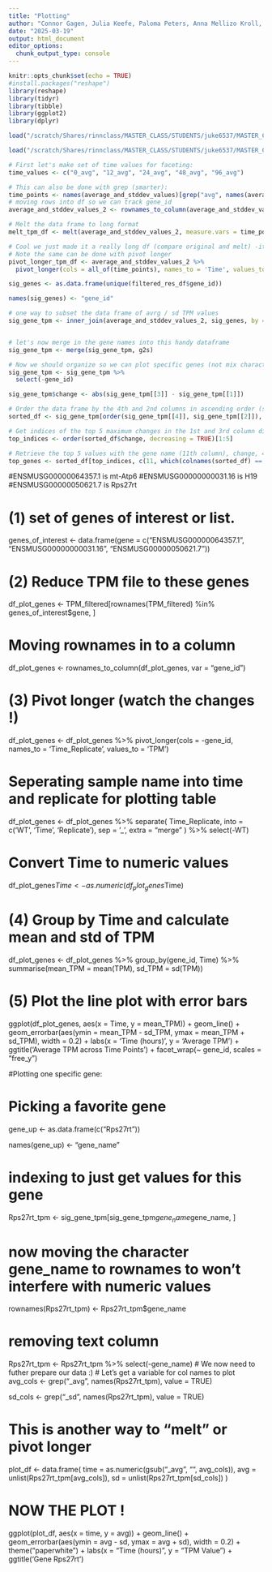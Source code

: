 ```yaml
---
title: "Plotting"
author: "Connor Gagen, Julia Keefe, Paloma Peters, Anna Mellizo Kroll, Anna Broerman"
date: "2025-03-19"
output: html_document
editor_options: 
  chunk_output_type: console
---
```


```r
knitr::opts_chunk$set(echo = TRUE)
#install.packages("reshape")
library(reshape)
library(tidyr)
library(tibble)
library(ggplot2)
library(dplyr)

```

```r
load("/scratch/Shares/rinnclass/MASTER_CLASS/STUDENTS/juke6537/MASTER_CLASS/lessons/06_Differential_expression_analyses/project/project_results/counts_DESEQ_results.rdata")

load("/scratch/Shares/rinnclass/MASTER_CLASS/STUDENTS/juke6537/MASTER_CLASS/lessons/06_Differential_expression_analyses/project/project_results/TPM_results.Rdata")
```

```r
# First let's make set of time values for faceting:
time_values <- c("0_avg", "12_avg", "24_avg", "48_avg", "96_avg")

# This can also be done with grep (smarter):
time_points <- names(average_and_stddev_values)[grep("avg", names(average_and_stddev_values))]
# moving rows into df so we can track gene_id
average_and_stddev_values_2 <- rownames_to_column(average_and_stddev_values, var = "gene_id")

# Melt the data frame to long format
melt_tpm_df <- melt(average_and_stddev_values_2, measure.vars = time_points, value_name = "gene_id")

# Cool we just made it a really long df (compare original and melt) -it's 5x longer
# Note the same can be done with pivot longer
pivot_longer_tpm_df <- average_and_stddev_values_2 %>% 
  pivot_longer(cols = all_of(time_points), names_to = 'Time', values_to = 'TPM')

```

```r
sig_genes <- as.data.frame(unique(filtered_res_df$gene_id))

names(sig_genes) <- "gene_id"

# one way to subset the data frame of avrg / sd TPM values
sig_gene_tpm <- inner_join(average_and_stddev_values_2, sig_genes, by = "gene_id")


# let's now merge in the gene names into this handy dataframe
sig_gene_tpm <- merge(sig_gene_tpm, g2s)

# Now we should organize so we can plot specific genes (not mix character and integer)
sig_gene_tpm <- sig_gene_tpm %>%
  select(-gene_id) 
```

```r
sig_gene_tpm$change <- abs(sig_gene_tpm[[3]] - sig_gene_tpm[[1]])

# Order the data frame by the 4th and 2nd columns in ascending order (smallest values first)
sorted_df <- sig_gene_tpm[order(sig_gene_tpm[[4]], sig_gene_tpm[[2]]), ]

# Get indices of the top 5 maximum changes in the 1st and 3rd column difference
top_indices <- order(sorted_df$change, decreasing = TRUE)[1:5]

# Retrieve the top 5 values with the gene name (11th column), change, 4th column, and 2nd column
top_genes <- sorted_df[top_indices, c(11, which(colnames(sorted_df) == "change"), 4, 2)]
```
#ENSMUSG00000064357.1 is mt-Atp6
#ENSMUSG00000000031.16 is H19
#ENSMUSG00000050621.7 is Rps27rt

# (1) set of genes of interest or list.
genes_of_interest <- data.frame(gene = c("ENSMUSG00000064357.1", "ENSMUSG00000000031.16", "ENSMUSG00000050621.7"))

# (2) Reduce TPM file to these genes
df_plot_genes <- TPM_filtered[rownames(TPM_filtered) %in% genes_of_interest$gene, ]

# Moving rownames in to a column
df_plot_genes <- rownames_to_column(df_plot_genes, var = "gene_id")

# (3) Pivot longer (watch the changes !)
df_plot_genes <- df_plot_genes %>% 
  pivot_longer(cols = -gene_id, names_to = 'Time_Replicate', values_to = 'TPM')

# Seperating sample name into time and replicate for plotting table
df_plot_genes <- df_plot_genes %>%
  separate(
    Time_Replicate,
    into = c('WT', 'Time', 'Replicate'),
    sep = '_',
    extra = "merge"
  ) %>%
  select(-WT)

# Convert Time to numeric values
df_plot_genes$Time <- as.numeric(df_plot_genes$Time)

# (4) Group by Time and calculate mean and std of TPM
df_plot_genes <- df_plot_genes %>% 
  group_by(gene_id, Time) %>% 
  summarise(mean_TPM = mean(TPM), sd_TPM = sd(TPM))

# (5) Plot the line plot with error bars
ggplot(df_plot_genes, aes(x = Time, y = mean_TPM)) +
  geom_line() +
  geom_errorbar(aes(ymin = mean_TPM - sd_TPM, ymax = mean_TPM + sd_TPM), width = 0.2) +
  labs(x = 'Time (hours)', y = 'Average TPM') +
  ggtitle('Average TPM across Time Points') +
  facet_wrap(~ gene_id, scales = "free_y")






#Plotting one specific gene: 

# Picking a favorite gene
gene_up <- as.data.frame(c("Rps27rt"))

names(gene_up) <- "gene_name"

# indexing to just get values for this gene
Rps27rt_tpm <- sig_gene_tpm[sig_gene_tpm$gene_name %in% gene_up$gene_name, ]

# now moving the character gene_name to rownames to won't interfere with numeric values
rownames(Rps27rt_tpm) <- Rps27rt_tpm$gene_name

# removing text column
Rps27rt_tpm <- Rps27rt_tpm %>%
  select(-gene_name) 
# We now need to futher prepare our data :)
# Let's get a variable for col names to plot
avg_cols <- grep("_avg", names(Rps27rt_tpm), value = TRUE)

sd_cols <- grep("_sd", names(Rps27rt_tpm), value = TRUE)

# This is another way to "melt" or pivot longer
plot_df <- data.frame(
  time = as.numeric(gsub("_avg", "", avg_cols)),
  avg = unlist(Rps27rt_tpm[avg_cols]),
  sd = unlist(Rps27rt_tpm[sd_cols])
)

# NOW THE PLOT !
ggplot(plot_df, aes(x = time, y = avg)) +
  geom_line() +
  geom_errorbar(aes(ymin = avg - sd, ymax = avg + sd), width = 0.2) +
  theme("paperwhite") +
  labs(x = "Time (hours)", y = "TPM Value") +
  ggtitle('Gene Rps27rt')
  
  
  
  
  